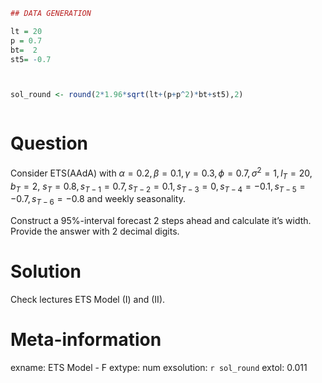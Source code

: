 ```r
## DATA GENERATION

lt = 20
p = 0.7
bt=  2
st5= -0.7



sol_round <- round(2*1.96*sqrt(lt+(p+p^2)*bt+st5),2)



```


Question
========

Consider ETS(AAdA) with $\alpha=0.2, \beta=0.1, \gamma=0.3, \phi=0.7, \sigma^2=1, l_T = 20, b_T = 2$, $s_{T} = 0.8, s_{T-1} = 0.7, s_{T-2} = 0.1, s_{T-3} = 0, s_{T-4} = -0.1, s_{T-5} = -0.7, s_{T-6} = -0.8$ and weekly seasonality.


Construct a 95%-interval forecast 2 steps ahead and calculate it's width. 
Provide the answer with 2 decimal digits.







Solution
========

Check lectures ETS Model (I) and (II).


Meta-information
================
exname: ETS Model - F
extype: num
exsolution: `r sol_round`
extol: 0.011